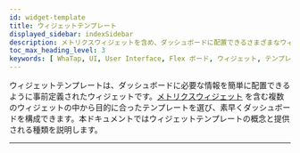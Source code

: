 ```yaml
---
id: widget-template
title: ウィジェットテンプレート
displayed_sidebar: indexSidebar
description: メトリクスウィジェットを含め、ダッシュボードに配置できるさまざまなウィジェットを案内します。
toc_max_heading_level: 3
keywords: [ WhaTap, UI, User Interface, Flex ボード, ウィジェット, テンプレート, メトリクスウィジェット ]
---
```


ウィジェットテンプレートは、ダッシュボードに必要な情報を簡単に配置できるように事前定義されたウィジェットです。[メトリクスウィジェット](#metric-widget) を含む複数のウィジェットの中から目的に合ったテンプレートを選び、素早くダッシュボードを構成できます。本ドキュメントではウィジェットテンプレートの概念と提供される種類を説明します。


<Widgettemplate />

---


<Flexboardmetricwidget />